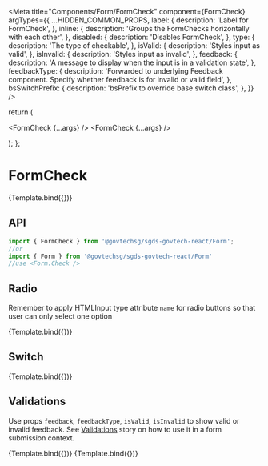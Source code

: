 
<Meta
  title="Components/Form/FormCheck"
  component={FormCheck}
  argTypes={{
    ...HIDDEN_COMMON_PROPS,
    label: {
      description: 'Label for FormCheck',
    },
    inline: {
      description: 'Groups the FormChecks horizontally with each other',
    },
    disabled: {
      description: 'Disables FormCheck',
    },
    type: {
      description: 'The type of checkable',
    },
    isValid: {
      description: 'Styles input as valid',
    },
    isInvalid: {
      description: 'Styles input as invalid',
    },
    feedback: {
      description:
        'A message to display when the input is in a validation state',
    },
    feedbackType: {
      description:
        'Forwarded to underlying Feedback component. Specify whether feedback is for invalid or valid field',
    },
    bsSwitchPrefix: {
      description: 'bsPrefix to override base switch class',
    },
  }}
/>

  return (
    <Form>
      <FormCheck {...args} />
      <FormCheck {...args} />
    </Form>
  );
};

# FormCheck

<Canvas>
  <Story
    name="Default - checkbox"
    args={{ label: 'I am default a checkbox (change me)' }}
  >
    {Template.bind({})}
  </Story>
</Canvas>

## API

```jsx
import { FormCheck } from '@govtechsg/sgds-govtech-react/Form'; 
//or 
import { Form } from '@govtechsg/sgds-govtech-react/Form'
//use <Form.Check />
```

<ArgsTable story="Default - checkbox" />

## Radio

Remember to apply HTMLInput type attribute `name` for radio buttons so that user can only select one option

<Canvas>
  <Story
    name="Default - radio"
    args={{ label: 'Radio', type: 'radio', name: 'radio_checks' }}
  >
    {Template.bind({})}
  </Story>
</Canvas>

## Switch

<Canvas>
  <Story name="Default - switch" args={{ label: 'Switch', type: 'switch' }}>
    {Template.bind({})}
  </Story>
</Canvas>

## Validations

Use props `feedback`, `feedbackType`, `isValid`, `isInvalid` to show valid or invalid feedback.
See [Validations](/docs/components-form-validations--native-html-5-form-validation) story on how to use it in a form submission context.

<Canvas>
  <Story
    name="Valid feedback"
    args={{
      label: 'Valid',
      isValid: true,
      feedbackType: 'valid',
      feedback: 'All is good!',
    }}
  >
    {Template.bind({})}
  </Story>
  <Story
    name="Invalid Feedback"
    args={{
      label: 'Invalid',
      isInvalid: true,
      feedbackType: 'invalid',
      feedback: 'Uh Oh!',
    }}
  >
    {Template.bind({})}
  </Story>
</Canvas>
